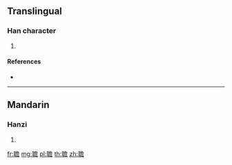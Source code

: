 {{character info/new}}
==Translingual==

===Han character===
{{Han char|rn=128|rad=耳|as=13|sn=19|four=17461|canj=SJNCR}}

# {{defn|Han|sort=耳13}}

====References====
* {{Han ref|kx=0970.130|dkj=29194|dj=1422.020|hdz=42798.110|uh=8078|ud=32888|bh=F2C0|bd=62144}}

----

==Mandarin==

===Hanzi===
{{cmn-hanzi|pin=[[dān]] ([[dan1]]), [[nǐng]] ([[ning3]])|wg=tan<sup>1</sup>, ning<sup>3</sup>}}

# {{defn|lang=cmn|sort=耳13}}

[[fr:聸]]
[[mg:聸]]
[[pl:聸]]
[[th:聸]]
[[zh:聸]]